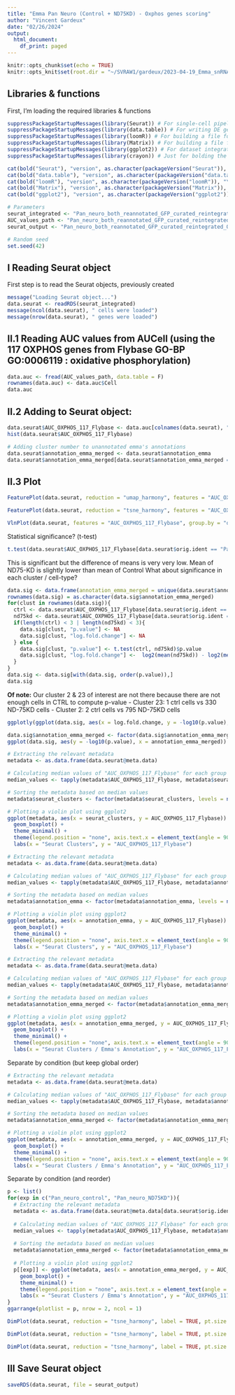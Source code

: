```yaml
---
title: "Emma Pan Neuro (Control + ND75KD) - Oxphos genes scoring"
author: "Vincent Gardeux"
date: "02/26/2024"
output:
  html_document:
    df_print: paged
---
```

  
```r
knitr::opts_chunk$set(echo = TRUE)
knitr::opts_knit$set(root.dir = "~/SVRAW1/gardeux/2023-04-19_Emma_snRNAseq/analysis/")
```

## Libraries & functions

First, I'm loading the required libraries & functions

```r
suppressPackageStartupMessages(library(Seurat)) # For single-cell pipeline
suppressPackageStartupMessages(library(data.table)) # For writing DE gene file
suppressPackageStartupMessages(library(loomR)) # For building a file for ASAP
suppressPackageStartupMessages(library(Matrix)) # For building a file for ASAP
suppressPackageStartupMessages(library(ggplot2)) # For dataset integration
suppressPackageStartupMessages(library(crayon)) # Just for bolding the console output :D

cat(bold("Seurat"), "version", as.character(packageVersion("Seurat")), "\n")
cat(bold("data.table"), "version", as.character(packageVersion("data.table")), "\n")
cat(bold("loomR"), "version", as.character(packageVersion("loomR")), "\n")
cat(bold("Matrix"), "version", as.character(packageVersion("Matrix")), "\n")
cat(bold("ggplot2"), "version", as.character(packageVersion("ggplot2")), "\n")

# Parameters
seurat_integrated <- "Pan_neuro_both_reannotated_GFP_curated_reintegrated.rds"
AUC_values_path <- "Pan_neuro_both_reannotated_GFP_curated_reintegrated_117Oxphos_AUCell_auc.tsv"
seurat_output <- "Pan_neuro_both_reannotated_GFP_curated_reintegrated_OXPHOS.rds"

# Random seed
set.seed(42)
```

## I Reading Seurat object

First step is to read the Seurat objects, previously created

```r
message("Loading Seurat object...")
data.seurat <- readRDS(seurat_integrated)
message(ncol(data.seurat), " cells were loaded")
message(nrow(data.seurat), " genes were loaded")
```

## II.1 Reading AUC values from AUCell (using the 117 OXPHOS genes from Flybase GO-BP GO:0006119 : oxidative phosphorylation)

```r
data.auc <- fread(AUC_values_path, data.table = F)
rownames(data.auc) <- data.auc$Cell
data.auc
```
## II.2 Adding to Seurat object:

```r
data.seurat$AUC_OXPHOS_117_Flybase <- data.auc[colnames(data.seurat), "AUC"]
hist(data.seurat$AUC_OXPHOS_117_Flybase)
```

```r
# Adding cluster number to unannotated emma's annotations
data.seurat$annotation_emma_merged <- data.seurat$annotation_emma
data.seurat$annotation_emma_merged[data.seurat$annotation_emma_merged == "unannotated"] <- as.character(data.seurat$seurat_clusters)[data.seurat$annotation_emma_merged == "unannotated"]
```

## II.3 Plot

```r
FeaturePlot(data.seurat, reduction = "umap_harmony", features = "AUC_OXPHOS_117_Flybase")
```

```r
FeaturePlot(data.seurat, reduction = "tsne_harmony", features = "AUC_OXPHOS_117_Flybase")
```

```r
VlnPlot(data.seurat, features = "AUC_OXPHOS_117_Flybase", group.by = "orig.ident", sort = "decreasing") + theme(legend.position = 'none') 
```

Statistical significance? (t-test)

```r
t.test(data.seurat$AUC_OXPHOS_117_Flybase[data.seurat$orig.ident == "Pan_neuro_control"], data.seurat$AUC_OXPHOS_117_Flybase[data.seurat$orig.ident == "Pan_neuro_ND75KD"]) 
```

This is significant but the difference of means is very very low. Mean of ND75-KD is slightly lower than mean of Control
What about significance in each cluster / cell-type?

```r
data.sig <- data.frame(annotation_emma_merged = unique(data.seurat$annotation_emma_merged), p.value = 1, log.fold.change = 0)
rownames(data.sig) = as.character(data.sig$annotation_emma_merged)
for(clust in rownames(data.sig)){
  ctrl <- data.seurat$AUC_OXPHOS_117_Flybase[data.seurat$orig.ident == "Pan_neuro_control" & data.seurat$annotation_emma_merged == clust]
  nd75kd <- data.seurat$AUC_OXPHOS_117_Flybase[data.seurat$orig.ident == "Pan_neuro_ND75KD" & data.seurat$annotation_emma_merged == clust]
  if(length(ctrl) < 3 | length(nd75kd) < 3){
    data.sig[clust, "p.value"] <- NA
    data.sig[clust, "log.fold.change"] <- NA
  } else {
    data.sig[clust, "p.value"] <- t.test(ctrl, nd75kd)$p.value
    data.sig[clust, "log.fold.change"] <-  log2(mean(nd75kd)) - log2(mean(ctrl))
  }
}
data.sig <- data.sig[with(data.sig, order(p.value)),]
data.sig
```

**Of note:** Our cluster 2 & 23 of interest are not there because there are not enough cells in CTRL to compute p-value
- Cluster 23: 1 ctrl cells vs 330 ND-75KD cells
- Cluster 2: 2 ctrl cells vs 795 ND-75KD cells

```r
ggplotly(ggplot(data.sig, aes(x = log.fold.change, y = -log10(p.value), text = annotation_emma_merged)) + geom_point() + ggtitle("Volcano plot - Ctrl vs ND-75KD - 117 OXPHOS genes"))
```

```r
data.sig$annotation_emma_merged <- factor(data.sig$annotation_emma_merged, levels = data.sig$annotation_emma_merged)
ggplot(data.sig, aes(y = -log10(p.value), x = annotation_emma_merged)) + geom_bar(stat="identity") + ggtitle("t-test p-values - Ctrl vs ND-75KD - 117 OXPHOS genes") + theme(axis.text.x = element_text(angle = 90, vjust = 0.5, hjust=1))
```

```r
# Extracting the relevant metadata
metadata <- as.data.frame(data.seurat@meta.data)

# Calculating median values of "AUC_OXPHOS_117_Flybase" for each group
median_values <- tapply(metadata$AUC_OXPHOS_117_Flybase, metadata$seurat_clusters, median)

# Sorting the metadata based on median values
metadata$seurat_clusters <- factor(metadata$seurat_clusters, levels = names(sort(median_values, decreasing = F)))

# Plotting a violin plot using ggplot2
ggplot(metadata, aes(x = seurat_clusters, y = AUC_OXPHOS_117_Flybase)) +
  geom_boxplot() +
  theme_minimal() +
  theme(legend.position = "none", axis.text.x = element_text(angle = 90, vjust = 0.5, hjust=1)) +
  labs(x = "Seurat Clusters", y = "AUC_OXPHOS_117_Flybase")
```

```r
# Extracting the relevant metadata
metadata <- as.data.frame(data.seurat@meta.data)

# Calculating median values of "AUC_OXPHOS_117_Flybase" for each group
median_values <- tapply(metadata$AUC_OXPHOS_117_Flybase, metadata$annotation_emma, median)

# Sorting the metadata based on median values
metadata$annotation_emma <- factor(metadata$annotation_emma, levels = names(sort(median_values, decreasing = F)))

# Plotting a violin plot using ggplot2
ggplot(metadata, aes(x = annotation_emma, y = AUC_OXPHOS_117_Flybase)) +
  geom_boxplot() +
  theme_minimal() +
  theme(legend.position = "none", axis.text.x = element_text(angle = 90, vjust = 0.5, hjust=1)) +
  labs(x = "Seurat Clusters", y = "AUC_OXPHOS_117_Flybase")
```

```r
# Extracting the relevant metadata
metadata <- as.data.frame(data.seurat@meta.data)

# Calculating median values of "AUC_OXPHOS_117_Flybase" for each group
median_values <- tapply(metadata$AUC_OXPHOS_117_Flybase, metadata$annotation_emma_merged, median)

# Sorting the metadata based on median values
metadata$annotation_emma_merged <- factor(metadata$annotation_emma_merged, levels = names(sort(median_values, decreasing = F)))

# Plotting a violin plot using ggplot2
ggplot(metadata, aes(x = annotation_emma_merged, y = AUC_OXPHOS_117_Flybase)) +
  geom_boxplot() +
  theme_minimal() +
  theme(legend.position = "none", axis.text.x = element_text(angle = 90, vjust = 0.5, hjust=1)) +
  labs(x = "Seurat Clusters / Emma's Annotation", y = "AUC_OXPHOS_117_Flybase")
```

Separate by condition (but keep global order)

```r
# Extracting the relevant metadata
metadata <- as.data.frame(data.seurat@meta.data)

# Calculating median values of "AUC_OXPHOS_117_Flybase" for each group
median_values <- tapply(metadata$AUC_OXPHOS_117_Flybase, metadata$annotation_emma_merged, median)

# Sorting the metadata based on median values
metadata$annotation_emma_merged <- factor(metadata$annotation_emma_merged, levels = names(sort(median_values, decreasing = F)))

# Plotting a violin plot using ggplot2
ggplot(metadata, aes(x = annotation_emma_merged, y = AUC_OXPHOS_117_Flybase)) +
  geom_boxplot() +
  theme_minimal() +
  theme(legend.position = "none", axis.text.x = element_text(angle = 90, vjust = 0.5, hjust=1)) +
  labs(x = "Seurat Clusters / Emma's Annotation", y = "AUC_OXPHOS_117_Flybase") + facet_grid(orig.ident ~ .)
```

Separate by condition (and reorder)

```r
p <- list()
for(exp in c("Pan_neuro_control", "Pan_neuro_ND75KD")){
  # Extracting the relevant metadata
  metadata <- as.data.frame(data.seurat@meta.data[data.seurat$orig.ident == exp,])
  
  # Calculating median values of "AUC_OXPHOS_117_Flybase" for each group
  median_values <- tapply(metadata$AUC_OXPHOS_117_Flybase, metadata$annotation_emma_merged, median)
  
  # Sorting the metadata based on median values
  metadata$annotation_emma_merged <- factor(metadata$annotation_emma_merged, levels = names(sort(median_values, decreasing = F)))
  
  # Plotting a violin plot using ggplot2
  p[[exp]] <- ggplot(metadata, aes(x = annotation_emma_merged, y = AUC_OXPHOS_117_Flybase)) +
    geom_boxplot() +
    theme_minimal() +
    theme(legend.position = "none", axis.text.x = element_text(angle = 90, vjust = 0.5, hjust=1)) +
    labs(x = "Seurat Clusters / Emma's Annotation", y = "AUC_OXPHOS_117_Flybase") + ggtitle(exp)
}
ggarrange(plotlist = p, nrow = 2, ncol = 1)
```

```r
DimPlot(data.seurat, reduction = "tsne_harmony", label = TRUE, pt.size = 0.5) + NoLegend()
```

```r
DimPlot(data.seurat, reduction = "tsne_harmony", label = TRUE, pt.size = 0.5, group.by = "annotation_emma") + NoLegend()
```

```r
DimPlot(data.seurat, reduction = "tsne_harmony", label = TRUE, pt.size = 0.5, group.by = "annotation_emma_merged") + NoLegend()
```

## III Save Seurat object

```r
saveRDS(data.seurat, file = seurat_output)
```
